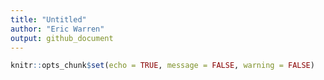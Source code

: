 ```yaml
---
title: "Untitled"
author: "Eric Warren"
output: github_document
---
```


```r
knitr::opts_chunk$set(echo = TRUE, message = FALSE, warning = FALSE)
```

